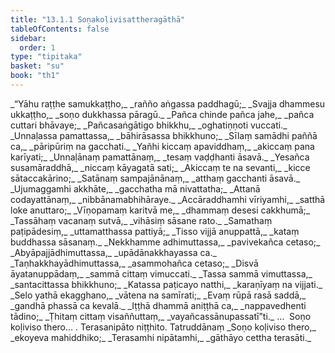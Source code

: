 ```yaml
---
title: "13.1.1 Soṇakoḷivisattheragāthā"
tableOfContents: false
sidebar:
  order: 1
type: "tipitaka"
basket: "su"
book: "th1"
---
```



<DynamicBreadcrumb />

<Division number="632" book="th1">

<Paragraph number="954" type="verses" book="th1">
_“Yāhu raṭṭhe samukkaṭṭho,_  
_rañño aṅgassa paddhagū;_  
_Svajja dhammesu ukkaṭṭho,_  
_soṇo dukkhassa pāragū._  

</Paragraph>

</Division>
<Division number="633" book="th1">

<Paragraph number="955" type="verses" book="th1">
_Pañca chinde pañca jahe,_  
_pañca cuttari bhāvaye;_  
_Pañcasaṅgātigo bhikkhu,_  
_oghatiṇṇoti vuccati._  

</Paragraph>

</Division>
<Division number="634" book="th1">

<Paragraph number="956" type="verses" book="th1">
_Unnaḷassa pamattassa,_  
_bāhirāsassa bhikkhuno;_  
_Sīlaṃ samādhi paññā ca,_  
_pāripūriṃ na gacchati._  

</Paragraph>

</Division>
<Division number="635" book="th1">

<Paragraph number="957" type="verses" book="th1">
_Yañhi kiccaṃ apaviddhaṃ,_  
_akiccaṃ pana karīyati;_  
_Unnaḷānaṃ pamattānaṃ,_  
_tesaṃ vaḍḍhanti āsavā._  

</Paragraph>

</Division>
<Division number="636" book="th1">

<Paragraph number="958" type="verses" book="th1">
_Yesañca susamāraddhā,_  
_niccaṃ kāyagatā sati;_  
_Akiccaṃ te na sevanti,_  
_kicce sātaccakārino;_  
_Satānaṃ sampajānānaṃ,_  
_atthaṃ gacchanti āsavā._  

</Paragraph>

</Division>
<Division number="637" book="th1">

<Paragraph number="959" type="verses" book="th1">
_Ujumaggamhi akkhāte,_  
_gacchatha mā nivattatha;_  
_Attanā codayattānaṃ,_  
_nibbānamabhihāraye._  

</Paragraph>

</Division>
<Division number="638" book="th1">

<Paragraph number="960" type="verses" book="th1">
_Accāraddhamhi vīriyamhi,_  
_satthā loke anuttaro;_  
_Vīṇopamaṃ karitvā me,_  
_dhammaṃ desesi cakkhumā;_  
_Tassāhaṃ vacanaṃ sutvā,_  
_vihāsiṃ sāsane rato._  

</Paragraph>

</Division>
<Division number="639" book="th1">

<Paragraph number="961" type="verses" book="th1">
_Samathaṃ paṭipādesiṃ,_  
_uttamatthassa pattiyā;_  
_Tisso vijjā anuppattā,_  
_kataṃ buddhassa sāsanaṃ._  

</Paragraph>

</Division>
<Division number="640" book="th1">

<Paragraph number="962" type="verses" book="th1">
_Nekkhamme adhimuttassa,_  
_pavivekañca cetaso;_  
_Abyāpajjādhimuttassa,_  
_upādānakkhayassa ca._  

</Paragraph>

</Division>
<Division number="641" book="th1">

<Paragraph number="963" type="verses" book="th1">
_Taṇhakkhayādhimuttassa,_  
_asammohañca cetaso;_  
_Disvā āyatanuppādaṃ,_  
_sammā cittaṃ vimuccati._  

</Paragraph>

</Division>
<Division number="642" book="th1">

<Paragraph number="964" type="verses" book="th1">
_Tassa sammā vimuttassa,_  
_santacittassa bhikkhuno;_  
_Katassa paṭicayo natthi,_  
_karaṇīyaṃ na vijjati._  

</Paragraph>

</Division>
<Division number="643" book="th1">

<Paragraph number="965" type="verses" book="th1">
_Selo yathā ekagghano,_  
_vātena na samīrati;_  
_Evaṃ rūpā rasā saddā,_  
_gandhā phassā ca kevalā._  

</Paragraph>

</Division>
<Division number="644" book="th1">

<Paragraph number="966" type="verses" book="th1">
_Iṭṭhā dhammā aniṭṭhā ca,_  
_nappavedhenti tādino;_  
_Ṭhitaṃ cittaṃ visaññuttaṃ,_  
_vayañcassānupassatī”ti._  


</Paragraph>
</Division>

<Paragraph number="967" type="center" book="th1">
…  Soṇo koḷiviso thero… .



</Paragraph>

<Paragraph number="968" type="center" book="th1">
Terasanipāto niṭṭhito.



</Paragraph>

<Paragraph number="969" type="center" book="th1">
Tatruddānaṃ


</Paragraph>

<Paragraph number="970" type="verses" book="th1">
_Soṇo koḷiviso thero,_  
_ekoyeva mahiddhiko;_  
_Terasamhi nipātamhi,_  
_gāthāyo cettha terasāti._
</Paragraph>